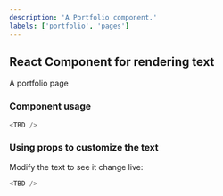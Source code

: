 ```yaml
---
description: 'A Portfolio component.'
labels: ['portfolio', 'pages']
---
```



## React Component for rendering text

A portfolio page

### Component usage
```js
<TBD />
```

### Using props to customize the text

Modify the text to see it change live:
```js live
<TBD />
```
